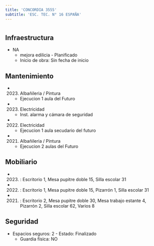 ```yaml
---
title: 'CONCORDIA 3555'
subtitle: 'ESC. TEC. N° 16 ESPAÑA'
---
```


#
## Infraestructura

* NA 
    + mejora edilicia - Planificado 
    + Inicio de obra: Sin fecha de inicio 






## Mantenimiento

*  (2023) Albañileria / Pintura 
    + Ejecucion 1  aula del Futuro

*  (2023) Electricidad 
    + Inst. alarma y cámara de seguridad

*  (2022) Electricidad 
    + Ejecucion 1 aula secudario del futuro

*  (2021) Albañileria / Pintura 
    + Ejecucion 2 aulas del Futuro





## Mobiliario

*  (2023) : Escritorio 1, Mesa pupitre doble 15, Silla escolar 31 

*  (2022) : Escritorio 1, Mesa pupitre doble 15, Pizarrón 1, Silla escolar 31 

*  (2021) : Escritorio 2, Mesa pupitre doble 30, Mesa trabajo estante 4, Pizarrón 2, Silla escolar 62, Varios 8 





## Seguridad

*  Espacios seguros: 2 - Estado: Finalizado 
    + Guardia física: NO



